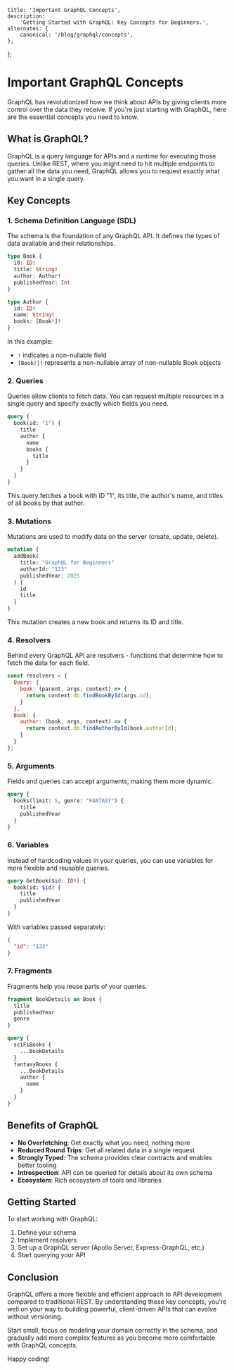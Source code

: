 
    title: 'Important GraphQL Concepts',
    description:
        'Getting Started with GraphQL: Key Concepts for Beginners.',
    alternates: {
        canonical: '/blog/graphql/concepts',
    },
};

# Important GraphQL Concepts

<AnimatedName />

GraphQL has revolutionized how we think about APIs by giving clients more control over the data they receive. If you're just starting with GraphQL, here are the essential concepts you need to know.

## What is GraphQL?

GraphQL is a query language for APIs and a runtime for executing those queries. Unlike REST, where you might need to hit multiple endpoints to gather all the data you need, GraphQL allows you to request exactly what you want in a single query.

## Key Concepts

### 1. Schema Definition Language (SDL)

The schema is the foundation of any GraphQL API. It defines the types of data available and their relationships.

```graphql
type Book {
  id: ID!
  title: String!
  author: Author!
  publishedYear: Int
}

type Author {
  id: ID!
  name: String!
  books: [Book!]!
}
```

In this example:
- `!` indicates a non-nullable field
- `[Book!]!` represents a non-nullable array of non-nullable Book objects

### 2. Queries

Queries allow clients to fetch data. You can request multiple resources in a single query and specify exactly which fields you need.

```graphql
query {
  book(id: "1") {
    title
    author {
      name
      books {
        title
      }
    }
  }
}
```

This query fetches a book with ID "1", its title, the author's name, and titles of all books by that author.

### 3. Mutations

Mutations are used to modify data on the server (create, update, delete).

```graphql
mutation {
  addBook(
    title: "GraphQL for Beginners"
    authorId: "123"
    publishedYear: 2025
  ) {
    id
    title
  }
}
```

This mutation creates a new book and returns its ID and title.

### 4. Resolvers

Behind every GraphQL API are resolvers - functions that determine how to fetch the data for each field.

```javascript
const resolvers = {
  Query: {
    book: (parent, args, context) => {
      return context.db.findBookById(args.id);
    }
  },
  Book: {
    author: (book, args, context) => {
      return context.db.findAuthorById(book.authorId);
    }
  }
};
```

### 5. Arguments

Fields and queries can accept arguments, making them more dynamic.

```graphql
query {
  books(limit: 5, genre: "FANTASY") {
    title
    publishedYear
  }
}
```

### 6. Variables

Instead of hardcoding values in your queries, you can use variables for more flexible and reusable queries.

```graphql
query GetBook($id: ID!) {
  book(id: $id) {
    title
    publishedYear
  }
}
```

With variables passed separately:

```json
{
  "id": "123"
}
```

### 7. Fragments

Fragments help you reuse parts of your queries.

```graphql
fragment BookDetails on Book {
  title
  publishedYear
  genre
}

query {
  sciFiBooks {
    ...BookDetails
  }
  fantasyBooks {
    ...BookDetails
    author {
      name
    }
  }
}
```

## Benefits of GraphQL

- **No Overfetching**: Get exactly what you need, nothing more
- **Reduced Round Trips**: Get all related data in a single request
- **Strongly Typed**: The schema provides clear contracts and enables better tooling
- **Introspection**: API can be queried for details about its own schema
- **Ecosystem**: Rich ecosystem of tools and libraries

## Getting Started

To start working with GraphQL:

1. Define your schema
2. Implement resolvers
3. Set up a GraphQL server (Apollo Server, Express-GraphQL, etc.)
4. Start querying your API

## Conclusion

GraphQL offers a more flexible and efficient approach to API development compared to traditional REST. By understanding these key concepts, you're well on your way to building powerful, client-driven APIs that can evolve without versioning.

Start small, focus on modeling your domain correctly in the schema, and gradually add more complex features as you become more comfortable with GraphQL concepts.

Happy coding!